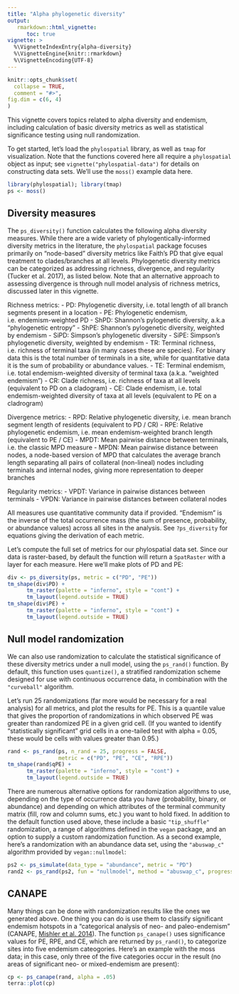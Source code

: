 ```yaml
---
title: "Alpha phylogenetic diversity"
output: 
   rmarkdown::html_vignette:
      toc: true
vignette: >
  %\VignetteIndexEntry{alpha-diversity}
  %\VignetteEngine{knitr::rmarkdown}
  %\VignetteEncoding{UTF-8}
---
```


```r
knitr::opts_chunk$set(
  collapse = TRUE,
  comment = "#>",
fig.dim = c(6, 4)
)
```


This vignette covers topics related to alpha diversity and endemism, including calculation of basic diversity metrics as well as statistical significance testing using null randomization.

To get started, let's load the `phylospatial` library, as well as `tmap` for visualization. Note that the functions covered here all require a `phylospatial` object as input; see `vignette("phylospatial-data")` for details on constructing data sets. We'll use the `moss()` example data here.

```r
library(phylospatial); library(tmap)
ps <- moss()
```


## Diversity measures

The `ps_diversity()` function calculates the following alpha diversity measures. While there are a wide variety of phylogentically-informed diversity metrics in the literature, the `phylospatial` package focuses primarily on "node-based" diversity metrics like Faith's PD that give equal treatment to clades/branches at all levels. Phylogenetic diversity metrics can be categorized as addressing richness, divergence, and regularity (Tucker et al. 2017), as listed below. Note that an alternative approach to assessing divergence is through null model analysis of richness metrics, discussed later in this vignette.

Richness metrics:
- PD: Phylogenetic diversity, i.e. total length of all branch segments present in a location
- PE: Phylogenetic endemism, i.e. endemism-weighted PD
- ShPD: Shannon's pylogenetic diversity, a.k.a "phylogenetic entropy"
- ShPE: Shannon's pylogenetic diversity, weighted by endemism
- SiPD: Simpson's phylogenetic diversity
- SiPE: Simpson's phylogenetic diversity, weighted by endemism
- TR: Terminal richness, i.e. richness of terminal taxa (in many cases these are species). For binary data this is the total number of terminals in a site, while for quantitative data it is the sum of probability or abundance values. 
- TE: Terminal endemism, i.e. total endemism-weighted diversity of terminal taxa (a.k.a. "weighted endemism")
- CR: Clade richness, i.e. richness of taxa at all levels (equivalent to PD on a cladogram)
- CE: Clade endemism, i.e. total endemism-weighted diversity of taxa at all levels (equivalent to PE on a cladrogram)

Divergence metrics:
- RPD: Relative phylogenetic diversity, i.e. mean branch segment length of residents (equivalent to PD / CR)
- RPE: Relative phylogenetic endemism, i.e. mean endemism-weighted branch length (equivalent to PE / CE)
- MPDT: Mean pairwise distance between terminals, i.e. the classic MPD measure
- MPDN: Mean pairwise distance between nodes, a node-based version of MPD that calculates the average branch length separating all pairs of collateral (non-lineal) nodes including terminals and internal nodes, giving more representation to deeper branches

Regularity metrics:
- VPDT: Variance in pairwise distances between terminals
- VPDN: Variance in pairwise distances between collateral nodes

All measures use quantitative community data if provided. "Endemism" is the inverse of the total occurrence mass (the sum of presence, probability, or abundance values) across all sites in the analysis. See `?ps_diversity` for equations giving the derivation of each metric.

Let's compute the full set of metrics for our phylospatial data set. Since our data is raster-based, by default the function will return a `SpatRaster` with a layer for each measure. Here we'll make plots of PD and PE:

```r
div <- ps_diversity(ps, metric = c("PD", "PE"))
tm_shape(div$PD) + 
      tm_raster(palette = "inferno", style = "cont") +
      tm_layout(legend.outside = TRUE)
tm_shape(div$PE) + 
      tm_raster(palette = "inferno", style = "cont") +
      tm_layout(legend.outside = TRUE)
```


## Null model randomization

We can also use randomization to calculate the statistical significance of these diversity metrics under a null model, using the `ps_rand()` function. By default, this function uses `quantize()`, a stratified randomization scheme designed for use with continuous occurrence data, in combination with the `"curveball"` algorithm. 

Let's run 25 randomizations (far more would be necessary for a real analysis) for all metrics, and plot the results for PE. This is a quantile value that gives the proportion of randomizations in which observed PE was greater than randomized PE in a given grid cell. (If you wanted to identify "statistically significant" grid cells in a one-tailed test with alpha = 0.05, these would be cells with values greater than 0.95.)

```r
rand <- ps_rand(ps, n_rand = 25, progress = FALSE,
                metric = c("PD", "PE", "CE", "RPE"))
tm_shape(rand$qPE) + 
      tm_raster(palette = "inferno", style = "cont") +
      tm_layout(legend.outside = TRUE)
```

There are numerous alternative options for randomization algorithms to use, depending on the type of occurrence data you have (probability, binary, or abundance) and depending on which attributes of the terminal community matrix (fill, row and column sums, etc.) you want to hold fixed. In addition to the default function used above, these include a basic `"tip_shuffle"` randomization, a range of algorithms defined in the `vegan` package, and an option to supply a custom randomization function. As a second example, here's a randomization with an abundance data set, using the `"abuswap_c"` algorithm provided by `vegan::nullmodel`:

```r
ps2 <- ps_simulate(data_type = "abundance", metric = "PD")
rand2 <- ps_rand(ps2, fun = "nullmodel", method = "abuswap_c", progress = FALSE)
```


## CANAPE

Many things can be done with randomization results like the ones we generated above. One thing you can do is use them to classify significant endemism hotspots in a "categorical analysis of neo- and paleo-endemism" (CANAPE, [Mishler et al. 2014](https://doi.org/10.1038/ncomms5473)). The function `ps_canape()` uses significance values for PE, RPE, and CE, which are returned by `ps_rand()`, to categorize sites into five endemism cateogories. Here's an example with the moss data; in this case, only three of the five categories occur in the result (no areas of significant neo- or mixed-endemism are present):

```r
cp <- ps_canape(rand, alpha = .05)
terra::plot(cp)
```
